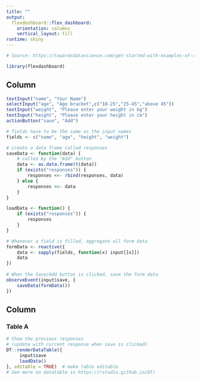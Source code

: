 ```yaml
---
title: ""
output: 
  flexdashboard::flex_dashboard:
    orientation: columns
    vertical_layout: fill
runtime: shiny     
---
```


```r
# Source: https://towardsdatascience.com/get-started-with-examples-of-reactivity-in-in-shiny-apps-db409079dd11

library(flexdashboard)
```


Column {.sidebar}
-----------------------------------------------------------------------
```r
textInput("name", "Your Name")
selectInput("age", "Age bracket",c("18-25","25-45","above 45"))
textInput("weight", "Please enter your weight in kg")
textInput("height", "Please enter your height in cm")
actionButton("save", "Add")
```


```r
# fields have to be the same as the input names
fields <- c("name", "age", "height", "weight")

# create a data frame called responses
saveData <- function(data) {
    # called by the "Add" button
    data <- as.data.frame(t(data))
    if (exists("responses")) {
        responses <<- rbind(responses, data)
    } else {
        responses <<- data
    }
}

loadData <- function() {
    if (exists("responses")) {
        responses
    }
}

# Whenever a field is filled, aggregate all form data
formData <- reactive({
    data <- sapply(fields, function(x) input[[x]])
    data
})
      
# When the Save/Add button is clicked, save the form data
observeEvent(input$save, {
    saveData(formData())
})
```


Column {data-width=650}
-----------------------------------------------------------------------

### Table A

```r
# Show the previous responses
# (update with current response when save is clicked)
DT::renderDataTable({
     input$save
     loadData()
}, editable = TRUE)  # make table editable    
# See more on datatable in https://rstudio.github.io/DT/
```

